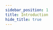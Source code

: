 ```yaml
---
sidebar_position: 1
title: Introduction
hide_title: true
---
```



<div className="container">
  <div className="row">
    <Title size={128}/>
  </div>
</div>

<p align="center">
  <a href="https://github.com/BLaZeKiLL/VloxyEngine/releases">
    <img alt="GitHub release (latest by date)" src="https://img.shields.io/github/v/release/BLaZeKiLL/VloxyEngine" />
  </a>
  <a href="https://openupm.com/packages/io.codeblaze.vloxyengine/">
    <img alt="OpenUPM" src="https://img.shields.io/npm/v/io.codeblaze.vloxyengine?label=openupm&amp;registry_uri=https://package.openupm.com" />
  </a>
  <a href="https://github.com/BLaZeKiLL/VloxyEngine/actions">
    <img alt="Build Status" src="https://img.shields.io/github/actions/workflow/status/BLaZeKiLL/VloxyEngine/build.yml?branch=main" />
  </a>
  <a href="https://blazekill.github.io/vloxy-docs/">
    <img alt="GitHub Workflow Status" src="https://img.shields.io/github/actions/workflow/status/BLaZeKiLL/vloxy-docs/deploy.yml?branch=master&label=docs" />
  </a>
  <a href="https://github.com/BLaZeKiLL/VloxyEngine/blob/main/LICENSE.md">
    <img alt="GitHub" src="https://img.shields.io/github/license/BLaZeKiLL/VloxyEngine" />
  </a>
  <a href="https://www.youtube.com/c/CodeBlazeX">
    <img alt="YouTube Channel Subscribers" src="https://img.shields.io/youtube/channel/subscribers/UC_qfPIYfXOvg0SDAc8Z68WA?label=CodeBlaze&style=social" />
  </a>
</p>

**Vloxy Engine** focuses on performant mesh generation from voxel data. In one sentence, you provide the data the engine gives of meshes.

<img className="vloxy-border-radius" src={require('@site/static/img/vloxy_engine.png').default} />

## Current Goals
| Description                     | Done |
|---------------------------------|:----:|
| Jobs & Burst                    |  ✔   |
| Extensible Api                  |  ✔   |
| Serialization                   |      |
| Streaming & Infinite generation |  ✔   |
| Noise Generation System         |      |
| Physics & Fluids                |      |
| Networking                      |      |

The engine is extensible using 2 paradigms. OOP based overrides are available for high level functionality with full controls.
as well as restrictive, functional overrides for performance intensive code.

## Demos
Along with package releases a demo application showcasing the capabilities is also released for the following platforms
- Windows
- Android

Head over to the [relase page](https://github.com/BLaZeKiLL/VloxyEngine/releases) to check them out

## Dev-logs
I'll try to create dev-logs for the major features in development as well as some tutorials which you can find on my [YouTube](https://www.youtube.com/c/CodeBlazeX) or on the Vloxy Engine [blog](https://blazekill.github.io/vloxy-docs/blog)